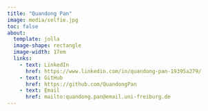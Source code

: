 ```yaml
---
title: "Quandong Pan"
image: media/selfie.jpg
toc: false
about: 
  template: jolla
  image-shape: rectangle
  image-width: 17em
  links:
    - text: LinkedIn
      href: https://www.linkedin.com/in/quandong-pan-19395a279/
    - text: GitHub
      href: https://github.com/QuandongPan
    - text: Email
      href: mailto:quandong.pan@email.uni-freiburg.de
---
```

        
